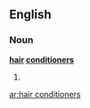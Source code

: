 ==English==

===Noun===
'''[[hair]] [[conditioner]]s'''

# {{plural of|[[hair conditioner]]}}

[[ar:hair conditioners]]